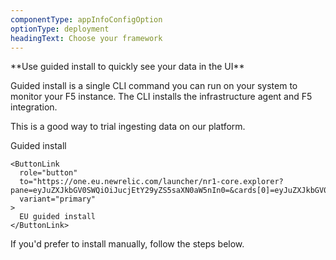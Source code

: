 ```yaml
---
componentType: appInfoConfigOption
optionType: deployment
headingText: Choose your framework
---
```


<Callout variant="tip">
  **Use guided install to quickly see your data in the UI**

  Guided install is a single CLI command you can run on your system to monitor your F5 instance. The CLI installs the infrastructure agent and F5 integration.

  This is a good way to trial ingesting data on our platform.

  <ButtonGroup>
    <ButtonLink
      role="button"
      to="https://one.newrelic.com/launcher/nr1-core.explorer?pane=eyJuZXJkbGV0SWQiOiJucjEtY29yZS5saXN0aW5nIn0=&cards[0]=eyJuZXJkbGV0SWQiOiJucjEtaW5zdGFsbC1uZXdyZWxpYy5ucjEtaW5zdGFsbC1uZXdyZWxpYyIsImFjdGl2ZUNvbXBvbmVudCI6IlZUU09FbnZpcm9ubWVudCIsInBhdGgiOiJndWlkZWQifQ=="
      variant="primary"
    >
      Guided install
    </ButtonLink>

    <ButtonLink
      role="button"
      to="https://one.eu.newrelic.com/launcher/nr1-core.explorer?pane=eyJuZXJkbGV0SWQiOiJucjEtY29yZS5saXN0aW5nIn0=&cards[0]=eyJuZXJkbGV0SWQiOiJucjEtaW5zdGFsbC1uZXdyZWxpYy5ucjEtaW5zdGFsbC1uZXdyZWxpYyIsImFjdGl2ZUNvbXBvbmVudCI6IlZUU09FbnZpcm9ubWVudCIsInBhdGgiOiJndWlkZWQifQ=="
      variant="primary"
    >
      EU guided install
    </ButtonLink>
  </ButtonGroup>

  If you'd prefer to install manually, follow the steps below.
</Callout>
